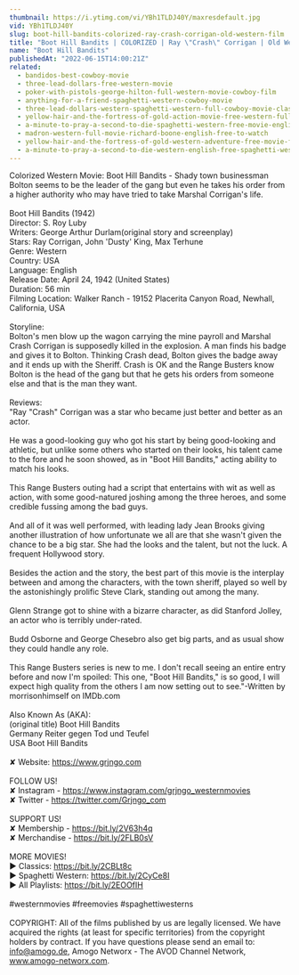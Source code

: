 ```yaml
---
thumbnail: https://i.ytimg.com/vi/YBh1TLDJ40Y/maxresdefault.jpg
vid: YBh1TLDJ40Y
slug: boot-hill-bandits-colorized-ray-crash-corrigan-old-western-film
title: "Boot Hill Bandits | COLORIZED | Ray \"Crash\" Corrigan | Old Western Film"
name: "Boot Hill Bandits"
publishedAt: "2022-06-15T14:00:21Z"
related:
  - bandidos-best-cowboy-movie
  - three-lead-dollars-free-western-movie
  - poker-with-pistols-george-hilton-full-western-movie-cowboy-film
  - anything-for-a-friend-spaghetti-western-cowboy-movie
  - three-lead-dollars-western-spaghetti-western-full-cowboy-movie-classic-film-wild-west
  - yellow-hair-and-the-fortress-of-gold-action-movie-free-western-full-length
  - a-minute-to-pray-a-second-to-die-spaghetti-western-free-movie-english
  - madron-western-full-movie-richard-boone-english-free-to-watch
  - yellow-hair-and-the-fortress-of-gold-western-adventure-free-movie-full-length-film
  - a-minute-to-pray-a-second-to-die-western-english-free-spaghetti-western
---
```


Colorized Western Movie: Boot Hill Bandits - Shady town businessman Bolton seems to be the leader of the gang but even he takes his order from a higher authority who may have tried to take Marshal Corrigan's life.<br />
<br />
Boot Hill Bandits (1942)<br />
Director: S. Roy Luby<br />
Writers: George Arthur Durlam(original story and screenplay)<br />
Stars: Ray Corrigan, John 'Dusty' King, Max Terhune<br />
Genre: Western<br />
Country: USA<br />
Language: English<br />
Release Date: April 24, 1942 (United States)<br />
Duration: 56 min<br />
Filming Location: Walker Ranch - 19152 Placerita Canyon Road, Newhall, California, USA<br />
<br />
Storyline:<br />
Bolton's men blow up the wagon carrying the mine payroll and Marshal Crash Corrigan is supposedly killed in the explosion. A man finds his badge and gives it to Bolton. Thinking Crash dead, Bolton gives the badge away and it ends up with the Sheriff. Crash is OK and the Range Busters know Bolton is the head of the gang but that he gets his orders from someone else and that is the man they want.<br />
<br />
Reviews:<br />
"Ray "Crash" Corrigan was a star who became just better and better as an actor.<br />
<br />
He was a good-looking guy who got his start by being good-looking and athletic, but unlike some others who started on their looks, his talent came to the fore and he soon showed, as in "Boot Hill Bandits," acting ability to match his looks.<br />
<br />
This Range Busters outing had a script that entertains with wit as well as action, with some good-natured joshing among the three heroes, and some credible fussing among the bad guys.<br />
<br />
And all of it was well performed, with leading lady Jean Brooks giving another illustration of how unfortunate we all are that she wasn't given the chance to be a big star. She had the looks and the talent, but not the luck. A frequent Hollywood story.<br />
<br />
Besides the action and the story, the best part of this movie is the interplay between and among the characters, with the town sheriff, played so well by the astonishingly prolific Steve Clark, standing out among the many.<br />
<br />
Glenn Strange got to shine with a bizarre character, as did Stanford Jolley, an actor who is terribly under-rated.<br />
<br />
Budd Osborne and George Chesebro also get big parts, and as usual show they could handle any role.<br />
<br />
This Range Busters series is new to me. I don't recall seeing an entire entry before and now I'm spoiled: This one, "Boot Hill Bandits," is so good, I will expect high quality from the others I am now setting out to see."-Written by morrisonhimself on IMDb.com<br />
<br />
Also Known As (AKA):<br />
(original title) Boot Hill Bandits<br />
Germany Reiter gegen Tod und Teufel<br />
USA Boot Hill Bandits<br />
<br />
✘ Website: https://www.grjngo.com<br />
<br />
FOLLOW US!<br />
✘ Instagram - https://www.instagram.com/grjngo_westernmovies<br />
✘ Twitter - https://twitter.com/Grjngo_com<br />
<br />
SUPPORT US!<br />
✘ Membership - https://bit.ly/2V63h4q<br />
✘ Merchandise - https://bit.ly/2FLB0sV<br />
<br />
MORE MOVIES! <br />
► Classics: https://bit.ly/2CBLt8c <br />
► Spaghetti Western: https://bit.ly/2CyCe8I <br />
► All Playlists: https://bit.ly/2EOOfIH <br />
<br />
#westernmovies #freemovies #spaghettiwesterns<br />
<br />
COPYRIGHT: All of the films published by us are legally licensed. We have acquired the rights (at least for specific territories) from the copyright holders by contract. If you have questions please send an email to: info@amogo.de, Amogo Networx - The AVOD Channel Network, www.amogo-networx.com.